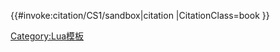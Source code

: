 <includeonly>{{#invoke:citation/CS1/sandbox|citation
|CitationClass=book
}}</includeonly><noinclude>
{{documentation|content=

The '''Template:Cite_book/new''' uses the [[Lua script]] interface with [[Module:Citation/CS1/sandbox]] to format book cites using the [[wp:CS1|Citation Style 1]] for cite parameters.
}}

[[Category:Lua模板]]
</noinclude>